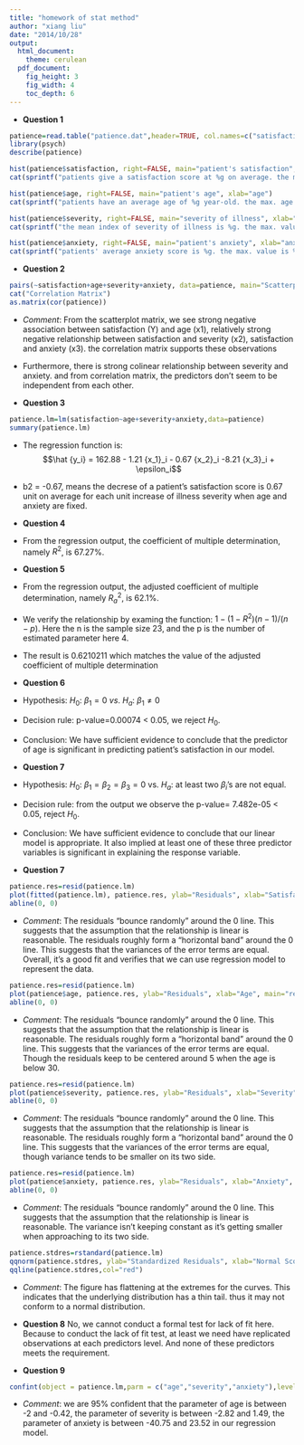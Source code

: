```yaml
---
title: "homework of stat method"
author: "xiang liu"
date: "2014/10/28"
output:
  html_document:
    theme: cerulean
  pdf_document:
    fig_height: 3
    fig_width: 4
    toc_depth: 6
---
```


- **Question 1**

```r
patience=read.table("patience.dat",header=TRUE, col.names=c("satisfaction", "age", "severity", "anxiety"))
library(psych)
describe(patience)

hist(patience$satisfaction, right=FALSE, main="patient's satisfaction", xlab="satisfaction")
cat(sprintf("patients give a satisfaction score at %g on average. the max. score is %g and the min score is %g. the standard error of the sampling distribution is %f", describe(patience)$mean[1],describe(patience)$max[1],describe(patience)$min[1],describe(patience)$se[1]), ", the distribution is lightly left skewd")

hist(patience$age, right=FALSE, main="patient's age", xlab="age")
cat(sprintf("patients have an average age of %g year-old. the max. age is %g and the min age is %g. the standard error of the sampling distribution is %f", describe(patience)$mean[2],describe(patience)$max[2],describe(patience)$min[2],describe(patience)$se[2]), ", the distribution doens't look like normal but is evenly distributed")

hist(patience$severity, right=FALSE, main="severity of illness", xlab="severity")
cat(sprintf("the mean index of severity of illness is %g. the max. value is %g and the min. value is %g. the standard error of the sampling distribution is %f", describe(patience)$mean[3],describe(patience)$max[3],describe(patience)$min[3],describe(patience)$se[3]), ", the distribution does look normal with slightly right skewness")

hist(patience$anxiety, right=FALSE, main="patient's anxiety", xlab="anxiety")
cat(sprintf("patients' average anxiety score is %g. the max. value is %g and the min. value is %g. the standard error of the sampling distribution is %f", describe(patience)$mean[4],describe(patience)$max[4],describe(patience)$min[4],describe(patience)$se[4]), ", the distribution does look normal but with no value sampled within anxiety score of 2.6 and 2.8")
```

- **Question 2**

```r
pairs(~satisfaction+age+severity+anxiety, data=patience, main="Scatterplot Matrix")
cat("Correlation Matrix")
as.matrix(cor(patience))
```
- *Comment*: From the scatterplot matrix, we see strong negative association between satisfaction (Y) and age (x1), relatively strong negative relationship between satisfaction and severity (x2), satisfaction and anxiety (x3). the correlation matrix supports these observations
- Furthermore, there is strong colinear relationship between severity and anxiety. and from correlation matrix, the predictors don't seem to be independent from each other. 

- **Question 3**

```r
patience.lm=lm(satisfaction~age+severity+anxiety,data=patience)
summary(patience.lm)
```
- The regression function is:
$$\hat {y_i} = 162.88 - 1.21 {x_1}_i - 0.67 {x_2}_i -8.21 {x_3}_i + \epsilon_i$$
- b2 = -0.67, means the decrese of a patient's satisfaction score is 0.67
unit on average for each unit increase of illness severity when age and anxiety are fixed.

- **Question 4**
- From the regression output, the coefficient of multiple determination, namely $R^2$, is 67.27%. 

- **Question 5**
- From the regression output, the adjusted coefficient of multiple determination, namely ${R_a}^2$, is 62.1%. 
- We verify the relationship by examing the function: $1-(1-R^2)(n-1)/(n-p)$. Here the n is the sample size 23, and the p is the number of estimated parameter here 4. 
- The result is 0.6210211 which matches the value of the adjusted coefficient of multiple determination

- **Question 6**
- Hypothesis: $H_0: \: \beta_1 = 0 \: vs.\: H_a: \: \beta_1 \neq 0$
- Decision rule: p-value=0.00074  < 0.05, we reject $H_0$.
- Conclusion: We have sufficient evidence to conclude that the predictor
of age is significant in predicting patient's satisfaction in our model.

- **Question 7**
- Hypothesis: $H_0: \: \beta_1 = \beta_2 = \beta_3 = 0$ vs. $H_a$: at least two $\beta_i$'s are not equal.
- Decision rule: from the output we observe the p-value= 7.482e-05 < 0.05, reject $H_0$.
- Conclusion: We have sufficient evidence to conclude that our linear
model is appropriate. It also implied at least one of these three predictor variables is significant in explaining the response variable.

- **Question 7**

```r
patience.res=resid(patience.lm)
plot(fitted(patience.lm), patience.res, ylab="Residuals", xlab="Satisfaction", main="residual against fitted value") 
abline(0, 0)     
```

- *Comment*: The residuals "bounce randomly" around the 0 line. This suggests that the assumption that the relationship is linear is reasonable. The residuals roughly form a "horizontal band" around the 0 line. This suggests that the variances of the error terms are equal. Overall, it's a good fit and verifies that we can use regression model to represent the data.

```r
patience.res=resid(patience.lm)
plot(patience$age, patience.res, ylab="Residuals", xlab="Age", main="residual against age") 
abline(0, 0)     
```

- *Comment*: The residuals "bounce randomly" around the 0 line. This suggests that the assumption that the relationship is linear is reasonable. The residuals roughly form a "horizontal band" around the 0 line. This suggests that the variances of the error terms are equal. Though the residuals keep to be centered around 5 when the age is below 30.

```r
patience.res=resid(patience.lm)
plot(patience$severity, patience.res, ylab="Residuals", xlab="Severity", main="residual against illness of severity") 
abline(0, 0)     
```

- *Comment*: The residuals "bounce randomly" around the 0 line. This suggests that the assumption that the relationship is linear is reasonable. The residuals roughly form a "horizontal band" around the 0 line. This suggests that the variances of the error terms are equal, though variance tends to be smaller on its two side.

```r
patience.res=resid(patience.lm)
plot(patience$anxiety, patience.res, ylab="Residuals", xlab="Anxiety", main="residual against anxiety") 
abline(0, 0)     
```

- *Comment*: The residuals "bounce randomly" around the 0 line. This suggests that the assumption that the relationship is linear is reasonable. The variance isn't keeping constant as it's getting smaller when approaching to its two side. 

```r
patience.stdres=rstandard(patience.lm)
qqnorm(patience.stdres, ylab="Standardized Residuals", xlab="Normal Scores", main="Normal Probability Plot") 
qqline(patience.stdres,col="red")
```

- *Comment*: The figure has flattening at the extremes for the curves.
 This indicates that the underlying distribution has a thin tail. thus it may not conform to a normal distribution.
 
- **Question 8**
No, we cannot conduct a formal test for lack of fit here. Because to conduct the lack of fit test, at least we need have replicated observations at each predictors level. And none of these predictors meets the requirement. 

- **Question 9**

```r
confint(object = patience.lm,parm = c("age","severity","anxiety"),level = 1-.05/3)
```

- *Comment*: we are 95% confident that the parameter of age is between -2 and -0.42, the parameter of severity is between -2.82 and 1.49, the parameter of anxiety is between -40.75 and 23.52 in our regression model. 
